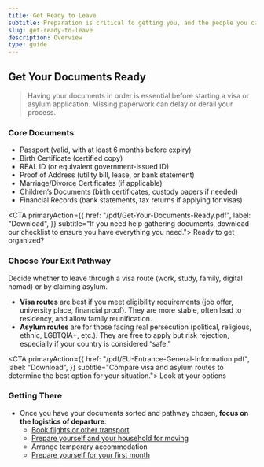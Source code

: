 ```yaml
---
title: Get Ready to Leave
subtitle: Preparation is critical to getting you, and the people you care about, out safely and quickly.
slug: get-ready-to-leave
description: Overview
type: guide
---
```


## Get Your Documents Ready
> Having your documents in order is essential before starting a visa or asylum application. Missing paperwork can delay or derail your process.

### Core Documents
- Passport (valid, with at least 6 months before expiry)
- Birth Certificate (certified copy)
- REAL ID (or equivalent government-issued ID)
- Proof of Address (utility bill, lease, or bank statement)
- Marriage/Divorce Certificates (if applicable)
- Children’s Documents (birth certificates, custody papers if needed)
- Financial Records (bank statements, tax returns if applying for visas)



<CTA primaryAction={{
    href: "/pdf/Get-Your-Documents-Ready.pdf",
    label: "Download",
}}
subtitle="If you need help gathering documents, download our checklist to ensure you have everything you need.">
Ready to get organized?
</CTA>

### Choose Your Exit Pathway
Decide whether to leave through a visa route (work, study, family, digital nomad) or by claiming asylum.

- **Visa routes** are best if you meet eligibility requirements (job offer, university place, financial proof). They are more stable, often lead to residency, and allow family reunification.
- **Asylum routes** are for those facing real persecution (political, religious, ethnic, LGBTQIA+, etc.). They are free to apply but risk rejection, especially if your country is considered “safe.”


<CTA primaryAction={{
    href: "/pdf/EU-Entrance-General-Information.pdf",
    label: "Download",
}}
subtitle="Compare visa and asylum routes to determine the best option for your situation.">
Look at your options
</CTA>

### Getting There
- Once you have your documents sorted and pathway chosen, **focus on the logistics of departure**:
    - [Book flights or other transport](/pdf/How-To-Book-a-Flight.pdf)
    - [Prepare yourself and your household for moving](/pdf/Moving-Checklist.pdf)
    - Arrange temporary accommodation
    - [Prepare yourself for your first month](/pdf/First-Month-Checklist.pdf)